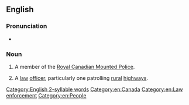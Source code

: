{{also|mountie}}
==English==

===Pronunciation===
* {{audio|en|en-ca-mountie.ogg|Audio (CA)}}
*: {{rhymes|en|aʊnti|s=2}}

===Noun===
{{en-noun}}

# {{lb|en|informal}} A member of the [[Royal Canadian Mounted Police]].
# {{lb|en|US|informal}} A [[law]] [[officer]], particularly one patrolling [[rural]] [[highway]]s.

[[Category:English 2-syllable words]]
[[Category:en:Canada]]
[[Category:en:Law enforcement]]
[[Category:en:People]]